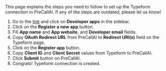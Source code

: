 
<Info>
    This page explains the steps you need to follow to set up the Typeform connection in PreCallAI. If any of the steps are outdated, please let us know!
</Info>

1. Go to the [link](https://admin.typeform.com/user) and click on **Developer apps** in the sidebar.
2. Click on the **Register a new app** button.
3. Fill **App name** and **App website**, and **Developer email** fields.
4. Copy **OAuth Redirect URL** from PreCallAI to **Redirect URI(s)** field on the Typeform page.
5. Click on the **Register app** button.
6. Copy **Client ID** and **Client Secret** values from Typeform to PreCallAI.
7. Click **Submit** button on PreCallAI.
8. Congrats! Typeform connection is created.
